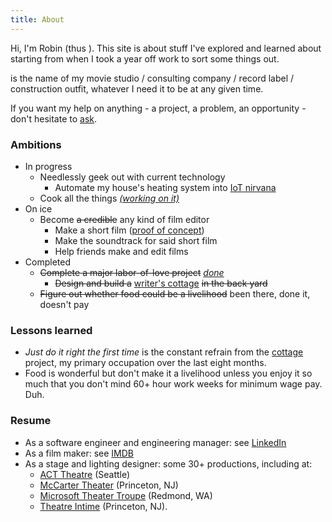 ```yaml
---
title: About
---
```



Hi, I'm Robin (thus <Icon sprite={GrumpyRobin} className="h1 w1" />).
This site is about stuff I've explored and learned about starting from when I took a year off work to sort some things out.

<Icon sprite={GrumpyCorpName} className="h075" /> is the name of my movie studio
/ consulting company / record label / construction outfit, whatever I need it to
be at any given time.

If you want my help on anything - a project, a problem, an opportunity - don't hesitate to [ask](mailto:robin@grumpycorp.com).

### Ambitions

- In progress
  - Needlessly geek out with current technology
    - Automate my house's heating system into [IoT nirvana](/tags/posts/warm-and-fuzzy/)
  - Cook all the things _[(working on it)](/tags/posts/food/)_
- On ice
  - Become ~~a credible~~ any kind of film editor
    - Make a short film ([proof of concept](/posts/film%20making/nutella-thief/))
    - Make the soundtrack for said short film
    - Help friends make and edit films
- Completed
  - ~~Complete a major labor-of-love project~~ _[done](/portfolio/cottage/)_
    - ~~Design and build a~~ [writer's cottage](/tags/posts/cottage/) ~~in the back yard~~
  - ~~Figure out whether food could be a livelihood~~ been there, done it, doesn't pay

### Lessons learned

- _Just do it right the first time_ is the constant refrain from the [cottage](/tags/posts/cottage/) project, my primary occupation over the last eight months.
- Food is wonderful but don't make it a livelihood unless you enjoy it so much that you don't mind 60+ hour work weeks for minimum wage pay. Duh.

### Resume

- As a software engineer and engineering manager: see [LinkedIn](https://www.linkedin.com/in/robingiese)
- As a film maker: see [IMDB](https://www.imdb.com/name/nm8515322/)
- As a stage and lighting designer: some 30+ productions, including at:
  - [ACT Theatre](http://www.acttheatre.org/) (Seattle)
  - [McCarter Theater](https://www.mccarter.org/) (Princeton, NJ)
  - [Microsoft Theater Troupe](https://www.facebook.com/MicrosoftTheaterTroupe/) (Redmond, WA)
  - [Theatre Intime](https://www.theatreintime.org/) (Princeton, NJ).
